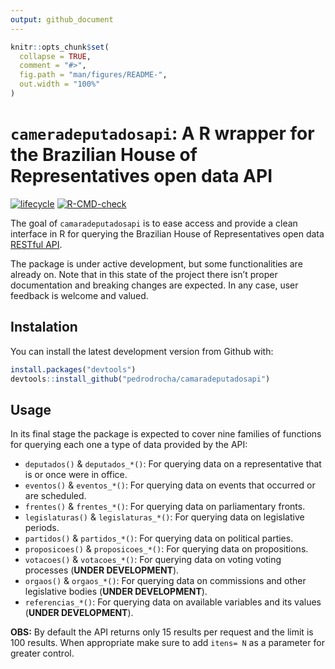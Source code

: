 ```yaml
---
output: github_document
---
```


<!-- README.md is generated from README.Rmd. Please edit that file -->

```r
knitr::opts_chunk$set(
  collapse = TRUE,
  comment = "#>",
  fig.path = "man/figures/README-",
  out.width = "100%"
)
```

# `cameradeputadosapi`: A R wrapper for the Brazilian House of Representatives open data API

  <!-- badges: start -->
  [![lifecycle](https://img.shields.io/badge/lifecycle-experimental-orange.svg)](https://www.tidyverse.org/lifecycle/#experimental)
  [![R-CMD-check](https://github.com/pedrodrocha/camaradeputadosapi/workflows/R-CMD-check/badge.svg)](https://github.com/pedrodrocha/camaradeputadosapi/actions)
  <!-- badges: end -->

The goal of `camaradeputadosapi` is to ease access and provide a clean interface in R for querying the Brazilian House of Representatives open data [RESTful API](https://dadosabertos.camara.leg.br/swagger/api.html).   

The package is under active development, but some functionalities are already on. Note that in this state of the project there isn't proper documentation and breaking changes are expected. In any case, user feedback is welcome and valued. 

## Instalation

You can install the latest development version from Github with: 

```r
install.packages("devtools")
devtools::install_github("pedrodrocha/camaradeputadosapi")
```

## Usage

In its final stage the package is expected to cover nine families of functions for querying each one a type of data provided by the API: 

- `deputados()` & `deputados_*()`: For querying data on a representative that is or once were in office.  
- `eventos()` & `eventos_*()`: For querying data on events that occurred or are scheduled.  
- `frentes()` & `frentes_*()`: For querying data on parliamentary fronts.  
- `legislaturas()` & `legislaturas_*()`: For querying data on legislative periods.  
- `partidos()` & `partidos_*()`: For querying data on political parties.  
- `proposicoes()` & `proposicoes_*()`: For querying data on propositions.  
- `votacoes()` & `votacoes_*()`: For querying data on voting voting processes (**UNDER DEVELOPMENT**).
- `orgaos()` & `orgaos_*()`: For querying data on commissions and other legislative bodies (**UNDER DEVELOPMENT**).  
- `referencias_*()`: For querying data on available variables and its values (**UNDER DEVELOPMENT**).  


**OBS:** By default the API returns only 15 results per request and the limit is 100 results. When appropriate make sure to add `itens= N` as a parameter for greater control.




